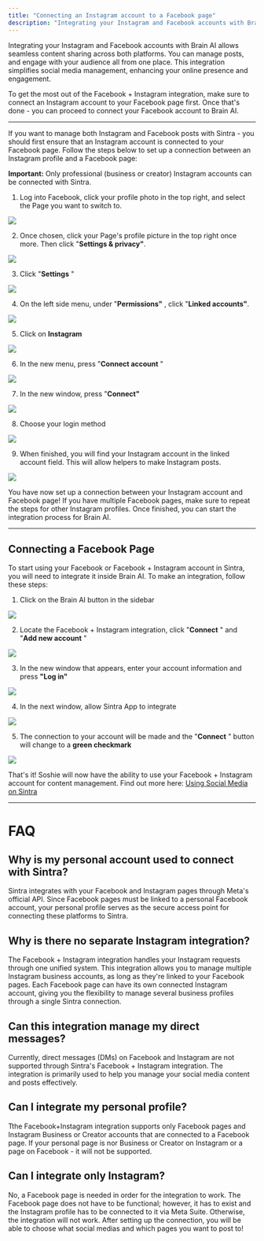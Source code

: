 ```yaml
---
title: "Connecting an Instagram account to a Facebook page"
description: "Integrating your Instagram and Facebook accounts with Brain AI allows seamless content sharing across both platforms. You can manage posts, and engage with y..."
---
```


Integrating your Instagram and Facebook accounts with Brain AI allows seamless content sharing across both platforms. You can manage posts, and engage with your audience all from one place. This integration simplifies social media management, enhancing your online presence and engagement.

To get the most out of the Facebook + Instagram integration, make sure to connect an Instagram account to your Facebook page first. Once that's done - you can proceed to connect your Facebook account to Brain AI.

* * *


If you want to manage both Instagram and Facebook posts with Sintra - you should first ensure that an Instagram account is connected to your Facebook page. Follow the steps below to set up a connection between an Instagram profile and a Facebook page:

**Important:** Only professional (business or creator) Instagram accounts can be connected with Sintra. 

  1. Log into Facebook, click your profile photo in the top right, and select the Page you want to switch to.

![](https://downloads.intercomcdn.com/i/o/s36tbegb/1332796581/13b768cc56d8176e811cc9d8edfb/image.png?expires=1754573400&signature=92f62713c5d812905ae3ad2bdd0f480a1a5e529d510895c8bf1bb312482f2de3&req=dSMkFM53m4RXWPMW1HO4zbRUb3G3MJ8%2FISGkrENjuMYiXCTSr71SEzpOmhK%2B%0AsKgs%0A)

  2. Once chosen, click your Page's profile picture in the top right once more. Then click "**Settings & privacy"**.

![](https://downloads.intercomcdn.com/i/o/s36tbegb/1369025103/d165245e72d31332b90d65229a8a/image.png?expires=1754573400&signature=5c768992cc4c65440a100e0cfdc001efdc54552cf4de81f91e158fb6ef600637&req=dSMhH8l8mIBfWvMW1HO4zelfwJxVztCJyAxyVQCTrhRpm0PleXNF6H%2B15lT6%0AYBJQ%0A)

  3. Click "**Settings** " 

![](https://downloads.intercomcdn.com/i/o/s36tbegb/1369025432/ea264f9daf6b4c4def842b5c0ac0/image.png?expires=1754573400&signature=d0a2589bb5e578a24b877bf95bcf42bfab0f96216a9c2d8e34d18059bb6bbf29&req=dSMhH8l8mIVcW%2FMW1HO4zXQsI7UDZLAxjsVvhaICDFePCjm0gKbsw6Vr2itQ%0A2UpC%0A)

  4. On the left side menu, under "**Permissions"** , click "**Linked accounts"**.

![](https://downloads.intercomcdn.com/i/o/s36tbegb/1369025558/131394ffef2285f28ef93541fc36/image.png?expires=1754573400&signature=59c48f6ea0172ef544db9431762649c26bcadd03b27e9944127965f86a7927e1&req=dSMhH8l8mIRaUfMW1HO4zaIAR6c7qfDbOtDxPlXMwICZ5U9mBAxyrcn4QVrM%0AROz6%0A)

  5. Click on **Instagram**

![](https://downloads.intercomcdn.com/i/o/s36tbegb/1369025876/7ef9fe2907d27920509b66755b3e/image.png?expires=1754573400&signature=25053b42c2eb58babe246595ba83885b34942890cf2e5a90501711f92165f6c2&req=dSMhH8l8mIlYX%2FMW1HO4ze1qLnjoJLJcbChiHiAmaRKLZSEBhMsTnZp3BmSs%0AncvQ%0A)

  6. In the new menu, press "**Connect account** "

![](https://downloads.intercomcdn.com/i/o/s36tbegb/1369025992/ad478c2c7056d3b3018aee4d4a86/image.png?expires=1754573400&signature=982a5946f4aca6ea229c2d890f89c99e013ef267783e59bcaef6b373fd6cabc7&req=dSMhH8l8mIhWW%2FMW1HO4zelbWwaBxzCB0QSuaujBRxMWcAnj5Zci65x5xq2K%0ACGeX%0A)

  7. In the new window, press "**Connect"**

![](https://downloads.intercomcdn.com/i/o/s36tbegb/1369026204/33c250f53e8b74ef0e9680b67fc5/image.png?expires=1754573400&signature=34549da17e91bdbfbf1027f47e36c269852e7694b54743b3407f7e137890196f&req=dSMhH8l8m4NfXfMW1HO4zZ5Uakyb2WUyF0GRJpb79BiMFfzLdWOzyEAJ4s%2FA%0ADfrr%0A)

  8. Choose your login method 

![](https://downloads.intercomcdn.com/i/o/s36tbegb/1332812953/07e0c3649ecbaca61df120d403bc/image.png?expires=1754573400&signature=0c2db54b28751fa5a8bf95214cfad6cade0582b7eecdb9abb689cc4c3fe29807&req=dSMkFMF%2Fn4haWvMW1HO4zUOoBgiWetjvl2%2BPpxcaOe1JWsgL17aCMqU5bH54%0A71eg%0A)

  9. When finished, you will find your Instagram account in the linked account field. This will allow helpers to make Instagram posts.

![](https://downloads.intercomcdn.com/i/o/s36tbegb/1333117522/10174bccc9b49aeeb60ab0fe6fc7/image.png?expires=1754573400&signature=ac1bcd9ed75e718e6ed1cb88bf2a705e5cc044108909ca045c9c156145f8566a&req=dSMkFch%2FmoRdW%2FMW1HO4zWIgxRJYWGLGhFSQR3ud2qHloIrN1YqBHnKH15HD%0A3AVy%0A)




You have now set up a connection between your Instagram account and Facebook page! If you have multiple Facebook pages, make sure to repeat the steps for other Instagram profiles. Once finished, you can start the integration process for Brain AI.

* * *

## Connecting a Facebook Page

To start using your Facebook or Facebook + Instagram account in Sintra, you will need to integrate it inside Brain AI. To make an integration, follow these steps:

  1. Click on the Brain AI button in the sidebar

![](https://downloads.intercomcdn.com/i/o/s36tbegb/1369034737/adbb4e6e377a8702ca8213d9c638/AD_4nXf5cOoKB1QcmxzBIpwXvljnXza60HkDspcjPdpnZox88-fm9NySs2Nh-A6ZgnkqwuQ0w_A7No-UiRSRJ7Sndy0aT7IGSJ9xLE2qMVP8VmG3czQ9CkYNVwwm2Lcu5gv5slP53qbTYw?expires=1754573400&signature=a7c26cdebb6f3fb2ffda7d4364beb8306d354892f01b4a5a0095e5c97620f070&req=dSMhH8l9mYZcXvMW1HO4zRjL639Uc%2BO0qTpRchHdCUydkeeFZyqC1j6edpWf%0ATymY%0A)

  2. Locate the Facebook + Instagram integration, click "**Connect** " and "**Add new account** " 

![](https://downloads.intercomcdn.com/i/o/s36tbegb/1369034921/8262eff2207c3b3681e00931ccb0/AD_4nXdppqO_xAMbkl4ZdSRVapMFAyzJKtZ3oBV58y8hFY4kofZ9tpIo3uTUyzl2lKNUAqXuoB5kiwPXjFudEOCzb4kptxC3m2McBlaoa_-lXx-O03Cc6atu5cJdYppdidLlw6TmT3dzRQ?expires=1754573400&signature=96c2abdc2a37ac6e4df8c4c253844cc8105c28f13916dde5c4e821de95b07e2c&req=dSMhH8l9mYhdWPMW1HO4zTYhc71tsk3qPv%2ByFYL6XhiQRH6Zn5RQPvisqleN%0A7W%2FB%0A)

  3. In the new window that appears, enter your account information and press **"Log in"**

![](https://downloads.intercomcdn.com/i/o/s36tbegb/1369035063/4634a221ca166485cc6cf774a1f0/AD_4nXenP8uSB8cX4UnmTJg__HDgBPz42vD0fPW_3XlTPCynbrY6nNkpROYCsKa_LCYlIoB5-lGCl9klfnEfsaZCmUCpmEGhT61ELkpWaDVpYHEbpuYi06tRbQ9Nwy5KrEkRw5pijHWFkg?expires=1754573400&signature=afe2042d02bf8d7baed48888e2894a060a47500fd354bc5f9986e06d38a48678&req=dSMhH8l9mIFZWvMW1HO4zT5wC9gAE1%2B0VRJf7wT3CDX8d5Z4vYax1olz5Zxp%0AHGqj%0A)

  4. In the next window, allow Sintra App to integrate

![](https://downloads.intercomcdn.com/i/o/s36tbegb/1369035382/9fc25be0be4106165a5ee4b8b019/AD_4nXdi9aGmvvoXqhFQya6EK40z6rtL71zK4Nfd1mXUDSNYTLs_8BFsyJHwOYnRUFYhxIX38doxEBNz85003z6BOqf0v-fCHgOzvcdiECIoKfBuzkgxWiCqMKpsONaNsiwCdFqURxDy?expires=1754573400&signature=573bf7eed05f6a06958e09284f5940a71506c8aefc959f7f5b8fea8f57807a65&req=dSMhH8l9mIJXW%2FMW1HO4zZ7hdawGWhTUkFMCq5HUXGG7%2BTm1Ut94jVyO1YLz%0Agwvp%0A)

  5. The connection to your account will be made and the "**Connect** " button will change to a **green checkmark**

![](https://downloads.intercomcdn.com/i/o/s36tbegb/1369035450/23383086517db7542408c108928e/AD_4nXdQRUoy6T7JZSp20Bjb6q8-cQOSxpOlTDnTkdTXylfzyBqVN64Z7IdJ-Nk3NwLUfmSM2Tda1l_7t6syLa6trteNpqp0giIrLT3rDv3kVP8BH19doXPubQdczO8gkCuBGXWdtChv3w?expires=1754573400&signature=053b69e93b22c682e672c32e27d5e70dea86912f05fcc29a57aeed57304fab20&req=dSMhH8l9mIVaWfMW1HO4zZ38cIdXWP%2BGv6fKcMEGu%2F%2BM8PH4hHd%2BiLarEU8K%0ArmBS%0A)




That's it! Soshie will now have the ability to use your Facebook + Instagram account for content management. Find out more here: [Using Social Media on Sintra](https://help.sintra.ai/en/articles/11053937-how-to-manage-posts-on-social-media-using-sintra-ai)

* * *

# FAQ

## Why is my personal account used to connect with Sintra?

Sintra integrates with your Facebook and Instagram pages through Meta's official API. Since Facebook pages must be linked to a personal Facebook account, your personal profile serves as the secure access point for connecting these platforms to Sintra.

## Why is there no separate Instagram integration?

The Facebook + Instagram integration handles your Instagram requests through one unified system. This integration allows you to manage multiple Instagram business accounts, as long as they're linked to your Facebook pages. Each Facebook page can have its own connected Instagram account, giving you the flexibility to manage several business profiles through a single Sintra connection.

## Can this integration manage my direct messages?

Currently, direct messages (DMs) on Facebook and Instagram are not supported through Sintra's Facebook + Instagram integration. The integration is primarily used to help you manage your social media content and posts effectively.

## Can I integrate my personal profile?

Tthe Facebook+Instagram integration supports only Facebook pages and Instagram Business or Creator accounts that are connected to a Facebook page. If your personal page is nor Business or Creator on Instagram or a page on Facebook - it will not be supported.

## Can I integrate only Instagram?

No, a Facebook page is needed in order for the integration to work. The Facebook page does not have to be functional; however, it has to exist and the Instagram profile has to be connected to it via Meta Suite. Otherwise, the integration will not work. After setting up the connection, you will be able to choose what social medias and which pages you want to post to!